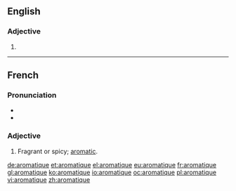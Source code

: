 ==English==

===Adjective===
{{en-adj}}

# {{obsolete form of|aromatic}}
----
==French==

===Pronunciation===
* {{IPA|/a.ʁo.ma.tik/|lang=fr}}
* {{audio|Fr-aromatique.ogg|aromatique}}

===Adjective===
{{fr-adj-mf}}

# Fragrant or spicy; [[aromatic]].

[[de:aromatique]]
[[et:aromatique]]
[[el:aromatique]]
[[eu:aromatique]]
[[fr:aromatique]]
[[gl:aromatique]]
[[ko:aromatique]]
[[io:aromatique]]
[[oc:aromatique]]
[[pl:aromatique]]
[[vi:aromatique]]
[[zh:aromatique]]